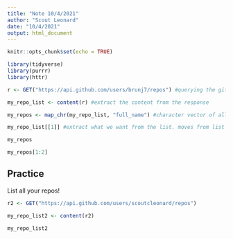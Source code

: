 ```yaml
---
title: "Note 10/4/2021"
author: "Scout Leonard"
date: "10/4/2021"
output: html_document
---
```


```r
knitr::opts_chunk$set(echo = TRUE)
```

```r
library(tidyverse)
library(purrr)
library(httr)
```

```r
r <- GET("https://api.github.com/users/brunj7/repos") #querying the github REST api

my_repo_list <- content(r) #extract the content from the response 

my_repos <- map_chr(my_repo_list, "full_name") #character vector of all the datasets in the repository 

my_repo_list[[1]] #extract what we want from the list. moves from list 

my_repos

my_repos[1:2]
```

## Practice

List all your repos! 

```r
r2 <- GET("https://api.github.com/users/scoutcleonard/repos")

my_repo_list2 <- content(r2)

my_repo_list2

```

